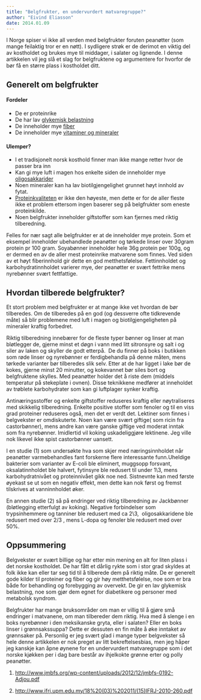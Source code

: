```yaml
---
title: "Belgfrukter, en undervurdert matvaregruppe?"
author: "Eivind Eliasson"
date: 2014.01.09
---
```


I Norge spiser vi ikke all verden med belgfrukter foruten peanøtter (som mange feilaktig tror er en nøtt). I sydligere strøk er de derimot en viktig del av kostholdet og brukes mye til middager, i salater og lignende. I denne artikkelen vil jeg slå et slag for belgfruktene og argumentere for hvorfor de bør få en større plass i kostholdet ditt.

## Generelt om belgfrukter

#### Fordeler

-   De er proteinrike
-   De har lav [glykemisk belastning](http://www.friskogfunksjonell.no/mat-og-blodsukker-gi-eller-gb/ "Mat og blodsukker – GI eller GB?")
-   De inneholder mye [fiber](http://www.friskogfunksjonell.no/fiber/ "Fiber")
-   De inneholder mye [vitaminer og mineraler](http://www.friskogfunksjonell.no/naeringsstoffene/ "Artikkelserie om Næringsstoffene")

#### Ulemper?

-   I et tradisjonelt norsk kosthold finner man ikke mange retter hvor de passer bra inn
-   Kan gi mye luft i magen hos enkelte siden de inneholder mye [oligosakkarider](http://www.friskogfunksjonell.no/irritabel-tarm-og-hva-du-kan-gjore-med-det/ "Irritabel tarm og hva du kan gjøre med det!")
-   Noen mineraler kan ha lav biotilgjengelighet grunnet høyt innhold av fytat.
-   [Proteinkvaliteten](http://www.friskogfunksjonell.no/proteinkvalitet/ "Alt du trenger å vite om proteinkvalitet") er ikke den høyeste, men dette er for de aller fleste ikke et problem ettersom ingen baserer seg på belgfrukter som eneste proteinkilde.
-   Noen belgfrukter inneholder giftstoffer som kan fjernes med riktig tilberedning.

Felles for nær sagt alle belgfrukter er at de inneholder mye protein. Som et eksempel inneholder ubehandlede peanøtter og tørkede linser over 30gram protein pr 100 gram. Soyabønner inneholder hele 36g protein per 100g, og er dermed en av de aller mest proteinrike matvarene som finnes. Ved siden av et høyt fiberinnhold gir dette en god metthetsfølelse. Fettinnholdet og karbohydratinnholdet varierer mye, der peanøtter er svært fettrike mens nyrebønner svært fettfattige.

## Hvordan tilberede belgfrukter?

Et stort problem med belgfrukter er at mange ikke vet hvordan de bør tilberedes. Om de tilberedes på en god (og dessverre ofte tidkrevende måte) så blir problemene med luft i magen og biotilgjengeligheten på mineraler kraftig forbedret.

Riktig tilberedning innebærer for de fleste typer bønner og linser at man bløtlegger de, gjerne minst et døgn i vann med litt sitronsyre og salt i og siler av laken og skyller de godt etterpå.  De du finner på boks i butikken som røde linser og nyrebønner er ferdigbehandla på denne måten, mens tørkede varianter bør tilberedes slik selv. Etter at de har ligget i lake bør de kokes, gjerne minst 20 minutter, og kokevannet bør siles bort og belgfruktene skylles. Med peanøtter holder det å riste dem (middels temperatur på stekeplate i ovnen). Disse teknikkene medfører at inneholdet av trøblete karbohydrater som kan gi luftplager synker kraftig.

Antinæringsstoffer og enkelte giftstoffer reduseres kraftig eller nøytraliseres med skikkelig tilberedning. Enkelte positive stoffer som fenoler og til en viss grad proteiner reduseres også, men det er verdt det. Lektiner som finnes i belgvekster er omdiskuterte. Noen kan være svært giftige( som ricin fra castorbønner), mens andre kan være ganske giftige ved moderat inntak som fra nyrebønner. Imidlertid vil koking uskadeliggjøre lektinene. Jeg ville nok likevel ikke spist castorbønner uansett.

I en studie (1) som undersøkte hva som skjer med næringsinnholdet når peanøtter varmebehandles fant forskerne flere interessante funn.Uheldige bakterier som varianter av E-coli ble eliminert, muggsopp forsvant, oksalatinnholdet ble halvert, fytinsyre ble redusert til under 1\\3, mens karbohydratnivået og proteinnivået gikk noe ned. Sistnevnte kan med første øyekast se ut som en negativ effekt, men dette kan nok først og fremst tilskrives at vanninnholdet øker.

En annen studie (2) så på endringer ved riktig tilberedning av Jackbønner (bløtlegging etterfulgt av koking). Negative forbindelser som trypsinhemmere og tanniner ble redusert med ca 2\\3,  oligosakkaridene ble redusert med over 2/3 , mens L-dopa og fenoler ble redusert med over 50%.

## Oppsummering

Belgvekster er svært billige og har etter min mening en alt for liten plass i det norske kostholdet. De har fått et dårlig rykte som i stor grad skyldes at folk ikke kan eller tar seg tid til å tilberede dem på riktig måte. De er generelt gode kilder til proteiner og fiber og gir høy metthetsfølelse, noe som er bra både for behandling og forebygging av overvekt. De gir en lav glykemisk belastning, noe som gjør dem egnet for diabetikere og personer med metabolsk syndrom.

Belgfrukter har mange bruksområder om man er villig til å gjøre små endringer i matvanene, om man tilbereder dem riktig. Hva med å slenge i en boks nyrebønner i den meksikanske gryta, eller i salaten? Eller en boks linser i grønnsakssuppa? Dette er dessuten en fin måte å øke inntaket av grønnsaker på. Personlig er jeg svært glad i mange typer belgvekster så hele denne artikkelen er nok preget av litt bekreftelsesbias, men jeg håper jeg kanskje kan åpne øynene for en undervurdert matvaregruppe som i det norske kjøkken per i dag bare består av ihjelkokte grønne erter og polly peanøtter.

1.  <http://www.jmbfs.org/wp-content/uploads/2012/12/jmbfs-0192-Adjou.pdf>

2.  <http://www.ifrj.upm.edu.my/18%20(03)%202011/(15)IFRJ-2010-260.pdf>
